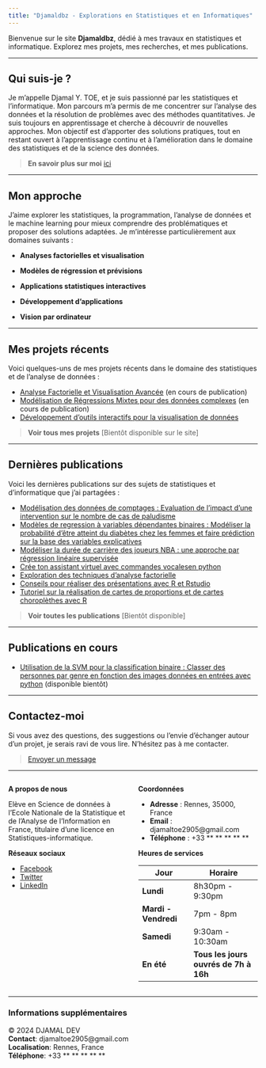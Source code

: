 ```yaml
---
title: "Djamaldbz - Explorations en Statistiques et en Informatiques"
---
```


Bienvenue sur le site **Djamaldbz**, dédié à mes travaux en statistiques et informatique. Explorez mes projets, mes recherches, et mes publications.

---

## Qui suis-je ?

Je m'appelle Djamal Y. TOE, et je suis passionné par les statistiques et l'informatique. Mon parcours m'a permis de me concentrer sur l'analyse des données et la résolution de problèmes avec des méthodes quantitatives. Je suis toujours en apprentissage et cherche à découvrir de nouvelles approches. Mon objectif est d'apporter des solutions pratiques, tout en restant ouvert à l'apprentissage continu et à l'amélioration dans le domaine des statistiques et de la science des données.

> **En savoir plus sur moi** [ici](https://djamal2905.github.io/djamal_website/about.html)

---

## Mon approche

J’aime explorer les statistiques, la programmation, l’analyse de données et le machine learning pour mieux comprendre des problématiques et proposer des solutions adaptées. Je m’intéresse particulièrement aux domaines suivants :

* **Analyses factorielles et visualisation**

* **Modèles de régression et prévisions**

* **Applications statistiques interactives**

* **Développement d’applications**

* **Vision par ordinateur**

---

## Mes projets récents

Voici quelques-uns de mes projets récents dans le domaine des statistiques et de l'analyse de données :

- [Analyse Factorielle et Visualisation Avancée](#) (en cours de publication)
- [Modélisation de Régressions Mixtes pour des données complexes](#) (en cours de publication)
- [Développement d'outils interactifs pour la visualisation de données](https://projet-traitement-donnees-groupe-42.shinyapps.io/basket-nba-groupe42/)

> **Voir tous mes projets** [Bientôt disponible sur le site]

---

## Dernières publications

Voici les dernières publications sur des sujets de statistiques et d'informatique que j'ai partagées :


- [Modélisation des données de comptages : Evaluation de l'impact d'une intervention sur le nombre de cas de paludisme](https://djamal2905.github.io/djamal_website/FORMATIONS/poisson_paludisme.html)
- [Modèles de regression à variables dépendantes binaires : Modéliser la probabilité d'être atteint du diabètes chez les femmes et faire prédiction sur la base des variables explicatives ](https://djamal2905.github.io/djamal_website/FORMATIONS/logistic_regression_diabetes.html)
- [Modéliser la durée de carrière des joueurs NBA : une approche par régression linéaire supervisée](https://djamal2905.github.io/djamal_website/projet-traitement-donnees/report_writing/synthese-des-travaux.html)
- [Crée ton assistant virtuel avec commandes vocalesen python](https://djamal2905.github.io/djamal_website/INFO_MINI_PROJETS/assistant_virtuel.html)
- [Exploration des techniques d’analyse factorielle](https://djamal2905.github.io/djamal_website/ANALYSES_FACTORIELLES/TP03.html)
- [Conseils pour réaliser des présentations avec R et Rstudio](https://djamal2905.github.io/djamal_website/FORMATIONS/presentations.html)
- [Tutoriel sur la réalisation de cartes de proportions et de cartes choroplèthes avec R](https://djamal2905.github.io/djamal_website/FORMATIONS/SIG.html)



> **Voir toutes les publications** [Bientôt disponible]

---

## Publications en cours

- [Utilisation de la SVM pour la classification binaire : Classer des personnes par genre en fonction des images données en entrées avec python](#) (disponible bientôt)

---

## Contactez-moi

Si vous avez des questions, des suggestions ou l’envie d’échanger autour d’un projet, je serais ravi de vous lire. N’hésitez pas à me contacter.

> [Envoyer un message](mailto:djamaltoe2905@gmail.com)

---

::::{.columns}
::: {.column width=4}
**A propos de nous**

Elève en Science de données à l'Ecole Nationale de la Statistique et de l'Analyse de l'Information en France, titulaire d'une licence en Statistiques-informatique.

**Réseaux sociaux**

- [Facebook](#)
- [Twitter](#)
- [LinkedIn](#)
:::

::: {.column width=4}

**Coordonnées**

- **Adresse** : Rennes, 35000, France
- **Email** : djamaltoe2905@gmail.com
- **Téléphone** : +33 ** ** ** ** **

**Heures de services**

| Jour                    | Horaire                   |
|-------------------------|---------------------------|
| **Lundi**               | 8h30pm - 9:30pm           |
| **Mardi - Vendredi**    | 7pm - 8pm                 |
| **Samedi**              | 9:30am - 10:30am          |
| **En été**              | **Tous les jours ouvrés de 7h à 16h**

:::
::::

---

### Informations supplémentaires

© 2024 DJAMAL DEV  
**Contact**: djamaltoe2905@gmail.com  
**Localisation**: Rennes, France  
**Téléphone**: +33 ** ** ** ** **